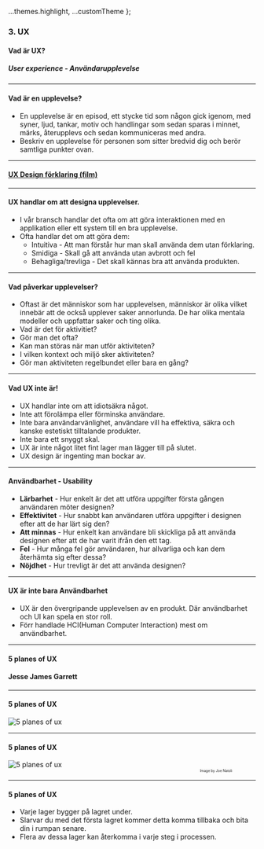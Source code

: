 
  ...themes.highlight,
  ...customTheme
};



### 3. UX
#### Vad är UX?
##### User experience - Användarupplevelse


---

#### Vad är en upplevelse?

* En upplevelse är en episod, ett stycke tid som någon gick igenom, med syner, ljud, tankar, motiv och handlingar som sedan sparas i minnet, märks, återupplevs och sedan kommuniceras med andra.
* Beskriv en upplevelse för personen som sitter bredvid dig och berör samtliga punkter ovan.


---

#### <a href="https://www.interaction-design.org/literature/topics/ux-design">UX Design förklaring (film)</a>


---

#### UX handlar om att designa upplevelser.

* I vår bransch handlar det ofta om att göra interaktionen med en applikation eller ett system till en bra upplevelse.
* Ofta handlar det om att göra dem:
  * Intuitiva - Att man förstår hur man skall använda dem utan förklaring.
  * Smidiga - Skall gå att använda utan avbrott och fel
  * Behagliga/trevliga - Det skall kännas bra att använda produkten.


---

#### Vad påverkar upplevelser?

* Oftast är det människor som har upplevelsen, människor är olika vilket innebär att de också upplever saker annorlunda. De har olika mentala modeller och uppfattar saker och ting olika.
* Vad är det för aktivitiet?
* Gör man det ofta?
* Kan man störas när man utför aktiviteten?
* I vilken kontext och miljö sker aktiviteten?
* Gör man aktiviteten regelbundet eller bara en gång?


---

#### Vad UX inte är!

* UX handlar inte om att idiotsäkra något.
* Inte att förolämpa eller förminska användare.
* Inte bara användarvänlighet, användare vill ha effektiva, säkra och kanske estetiskt tilltalande produkter.
* Inte bara ett snyggt skal.
* UX är inte något litet fint lager man lägger till på slutet.
* UX design är ingenting man bockar av.


---

#### Användbarhet - Usability

* **Lärbarhet** - Hur enkelt är det att utföra uppgifter första gången användaren möter designen?
* **Effektivitet** - Hur snabbt kan användaren utföra uppgifter i designen efter att de har lärt sig den?
* **Att minnas** - Hur enkelt kan användare bli skickliga på att använda designen efter att de har varit ifrån den ett tag.
* **Fel** - Hur många fel gör användaren, hur allvarliga och kan dem återhämta sig efter dessa?
* **Nöjdhet** - Hur trevligt är det att använda designen?


---

#### UX är inte bara Användbarhet

* UX är den övergripande upplevelsen av en produkt. Där användbarhet och UI kan spela en stor roll.
* Förr handlade HCI(Human Computer Interaction) mest om användbarhet.


---

#### 5 planes of UX
#### Jesse James Garrett


---

#### 5 planes of UX
<img src={img0} alt="5 planes of ux"/>


---

#### 5 planes of UX
<img src={img1} alt="5 planes of ux"/>
<p style="text-align: right; margin-top: 0; font-size: 0.5em; margin-right: 48px;"> Image by Joe Natoli</p>


---

#### 5 planes of UX

* Varje lager bygger på lagret under.
* Slarvar du med det första lagret kommer detta komma tillbaka och bita din i rumpan senare.
* Flera av dessa lager kan återkomma i varje steg i processen.
